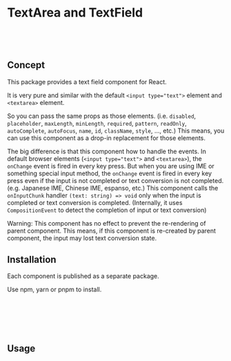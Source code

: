 # TextArea and TextField



<Meta title="Base/TextField/Introduction" />

<Canvas of={textFieldExample.Default} />

```jsx
<TextField value="あいうえお" placeholder="🔍 something">
```

<Canvas of={textAreaExample.Default} />

```jsx
<TextArea value="あいうえお"></TextArea>
```

## Concept

This package provides a text field component for React.

It is very pure and similar with the default `<input type="text">` element and `<textarea>` element.

So you can pass the same props as those elements. (i.e. `disabled`, `placeholder`, `maxLength`, `minLength`, `required`, `pattern`, `readOnly`, `autoComplete`, `autoFocus`, `name`, `id`, `className`, `style`, ..., etc.)
This means, you can use this component as a drop-in replacement for those elements.

The big difference is that this component how to handle the events.
In default browser elements (`<input type="text">` and `<textarea>`), the `onChange` event is fired in every key press.
But when you are using IME or something special input method, the `onChange` event is fired in every key press even if the input is not completed or text conversion is not completed. (e.g. Japanese IME, Chinese IME, espanso, etc.)
This component calls the `onInputChunk` handler `(text: string) => void` only when the input is completed or text conversion is completed. (Internally, it uses `CompositionEvent` to detect the completion of input or text conversion)

Warning: This component has no effect to prevent the re-rendering of parent component.
This means, if this component is re-created by parent component, the input may lost text conversion state.

## Installation

Each component is published as a separate package.

Use npm, yarn or pnpm to install.

```sh
$ npm install @kitsuyui/react-textfield
```

```sh
$ yarn add @kitsuyui/react-textfield
```

```sh
$ pnpm add @kitsuyui/react-textfield
```

## Usage
